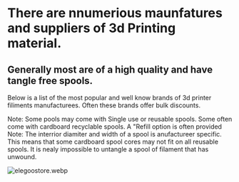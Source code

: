 

# There are nnumerious maunfatures and suppliers of 3d Printing material. 

## Generally most are of a high quality and have tangle free spools. 

 Below is a list of the most popular and well know brands of 3d printer filiments manufacturees.
 Often these brands offer bulk discounts. 

<Callout type="info">
Note: Some pools may come with Single use or reusable spools. Some often come with cardboard recyclable spools. A "Refill option is often provided
</Callout>

<Callout type="warning">
Note: The interrior diamiter and width of a spool is anufactureer specific.
This means that some cardboard spool cores may not fit on all reusable spools. It is nealy impossible to untangle a spool of filament that has unwound. 
</Callout>

![elegoostore.webp](https://cdn.jsdelivr.net/gh/JamesD3d/info3dimages@main/i/Printers/Manufactures/elegoostore.webp)

